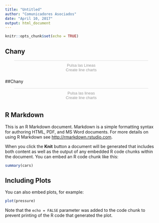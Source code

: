 ```yaml
---
title: "Untitled"
author: "Comunicadores Asociados"
date: "April 10, 2017"
output: html_document
---
```


```r
knitr::opts_chunk$set(echo = TRUE)
```

## Chany 

<div class="infogram-embed" data-id="sd-34660637478888" data-type="interactive" data-title="Pulsa las Lineas"></div><script>!function(e,t,s,i){var n="InfogramEmbeds",o=e.getElementsByTagName("script"),d=o[0],r=/^http:/.test(e.location)?"http:":"https:";if(/^\/{2}/.test(i)&&(i=r+i),window[n]&&window[n].initialized)window[n].process&&window[n].process();else if(!e.getElementById(s)){var a=e.createElement("script");a.async=1,a.id=s,a.src=i,d.parentNode.insertBefore(a,d)}}(document,0,"infogram-async","//e.infogr.am/js/dist/embed-loader-min.js");</script><div style="padding:8px 0;font-family:Arial!important;font-size:13px!important;line-height:15px!important;text-align:center;border-top:1px solid #dadada;margin:0 30px"><a href="https://infogr.am/sd-34660637478888" style="color:#989898!important;text-decoration:none!important;" target="_blank" rel="nofollow">Pulsa las Lineas</a><br><a href="https://infogr.am/create/line-chart?utm_source=embed_bottom&utm_medium=seo&utm_campaign=line_chart" style="color:#989898!important;text-decoration:none!important;" target="_blank" rel="nofollow">Create line charts</a></div>

##Chany

<div class="infogram-embed" data-id="ssss-802874827606" data-type="interactive" data-title="Pulsa las lineas"></div><script>!function(e,t,s,i){var n="InfogramEmbeds",o=e.getElementsByTagName("script"),d=o[0],r=/^http:/.test(e.location)?"http:":"https:";if(/^\/{2}/.test(i)&&(i=r+i),window[n]&&window[n].initialized)window[n].process&&window[n].process();else if(!e.getElementById(s)){var a=e.createElement("script");a.async=1,a.id=s,a.src=i,d.parentNode.insertBefore(a,d)}}(document,0,"infogram-async","//e.infogr.am/js/dist/embed-loader-min.js");</script><div style="padding:8px 0;font-family:Arial!important;font-size:13px!important;line-height:15px!important;text-align:center;border-top:1px solid #dadada;margin:0 30px"><a href="https://infogr.am/ssss-802874827606" style="color:#989898!important;text-decoration:none!important;" target="_blank" rel="nofollow">Pulsa las lineas</a><br><a href="https://infogr.am/create/line-chart?utm_source=embed_bottom&utm_medium=seo&utm_campaign=line_chart" style="color:#989898!important;text-decoration:none!important;" target="_blank" rel="nofollow">Create line charts</a></div>





## R Markdown


This is an R Markdown document. Markdown is a simple formatting syntax for authoring HTML, PDF, and MS Word documents. For more details on using R Markdown see <http://rmarkdown.rstudio.com>.

When you click the **Knit** button a document will be generated that includes both content as well as the output of any embedded R code chunks within the document. You can embed an R code chunk like this:

```r
summary(cars)
```

## Including Plots

You can also embed plots, for example:

```r
plot(pressure)
```

Note that the `echo = FALSE` parameter was added to the code chunk to prevent printing of the R code that generated the plot.

